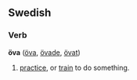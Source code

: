 ==Swedish==
===Verb===
'''öva''' ([[öva]], [[övade]], [[övat]])

#[[practice]], or [[train]] to do something.
